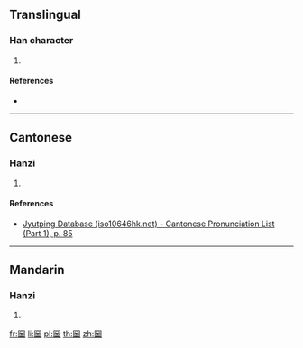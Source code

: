 ==Translingual==

===Han character===
{{Han char|rn=31|rad=囗|as=11|sn=14|four=|canj=WCMW|ids=⿴囗⿱八面}}

# {{defn|Han|sort=囗11}}

====References====
* {{Han ref|kx=0221.071|hdz=10726.020|uh=5719|ud=22297}}

----

==Cantonese==

===Hanzi===
{{yue-hanzi|jyut=[[loek6]]|y=leuk6}}

# {{defn|lang=yue|sort=囗11}}

====References====
* [http://www.iso10646hk.net/jp/document/download.jsp Jyutping Database (iso10646hk.net) - Cantonese Pronunciation List (Part 1), p. 85]

----

==Mandarin==

===Hanzi===
{{cmn-hanzi|pin=[[lüè]] ([[lüe4]])|wg=lüeh<sup>4</sup>}}

# {{defn|lang=cmn|sort=囗11}}

[[fr:圙]]
[[li:圙]]
[[pl:圙]]
[[th:圙]]
[[zh:圙]]